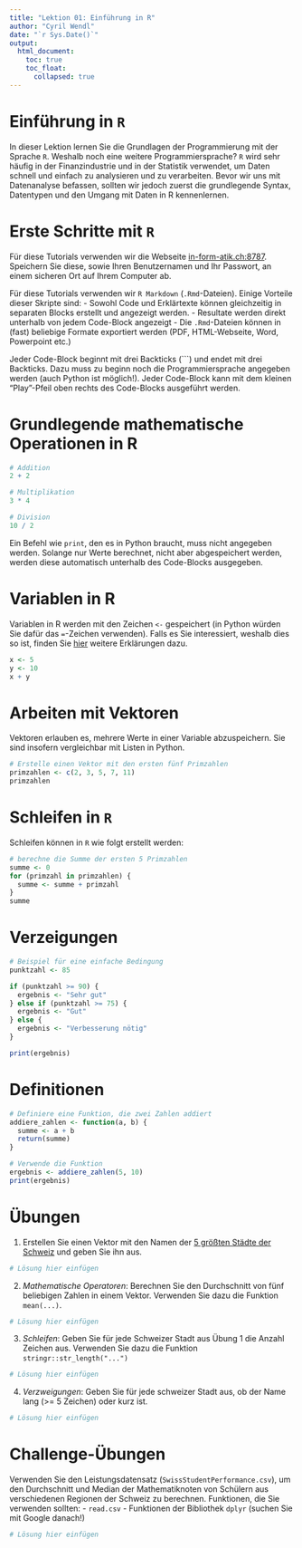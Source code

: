 ```yaml
---
title: "Lektion 01: Einführung in R"
author: "Cyril Wendl"
date: "`r Sys.Date()`"
output:
  html_document:
    toc: true
    toc_float:
      collapsed: true
---
```


# Einführung in `R`

In dieser Lektion lernen Sie die Grundlagen der Programmierung mit der Sprache `R`. Weshalb noch eine weitere Programmiersprache? `R` wird sehr häufig in der Finanzindustrie und in der Statistik verwendet, um Daten schnell und einfach zu analysieren und zu verarbeiten. Bevor wir uns mit Datenanalyse befassen, sollten wir jedoch zuerst die  grundlegende Syntax, Datentypen und den Umgang mit Daten in R kennenlernen.

# Erste Schritte mit `R`

Für diese Tutorials verwenden wir die Webseite [in-form-atik.ch:8787](in-form-atik.ch:8787). Speichern Sie diese, sowie Ihren Benutzernamen und Ihr Passwort, an einem sicheren Ort auf Ihrem Computer ab.

Für diese Tutorials verwenden wir `R Markdown` (`.Rmd`-Dateien). Einige Vorteile dieser Skripte sind:
- Sowohl Code und Erklärtexte können gleichzeitig in separaten Blocks erstellt und angezeigt werden.
- Resultate werden direkt unterhalb von jedem Code-Block angezeigt
- Die `.Rmd`-Dateien können in (fast) beliebige Formate exportiert werden (PDF, HTML-Webseite, Word, Powerpoint etc.)

Jeder Code-Block beginnt mit drei Backticks (```) und endet mit drei Backticks. Dazu muss zu beginn noch die Programmiersprache angegeben werden (auch Python ist möglich!). Jeder Code-Block kann mit dem kleinen "Play"-Pfeil oben rechts des Code-Blocks ausgeführt werden.

# Grundlegende mathematische Operationen in R
```r
# Addition
2 + 2

# Multiplikation
3 * 4

# Division
10 / 2
```

Ein Befehl wie `print`, den es in Python braucht, muss nicht angegeben werden. Solange nur Werte berechnet, nicht aber abgespeichert werden, werden diese automatisch unterhalb des Code-Blocks ausgegeben.

# Variablen in R

Variablen in R werden mit den Zeichen `<-` gespeichert (in Python würden Sie dafür das `=`-Zeichen verwenden). Falls es Sie interessiert, weshalb dies so ist, finden Sie [hier](https://graebnerc.github.io/RforSocioEcon/basics.html#es:befehle) weitere Erklärungen dazu.

```r
x <- 5
y <- 10
x + y
```

# Arbeiten mit Vektoren

Vektoren erlauben es, mehrere Werte in einer Variable abzuspeichern. Sie sind insofern vergleichbar mit Listen in Python.

```r
# Erstelle einen Vektor mit den ersten fünf Primzahlen
primzahlen <- c(2, 3, 5, 7, 11)
primzahlen
```


# Schleifen in `R`
Schleifen können in `R` wie folgt erstellt werden:

```r
# berechne die Summe der ersten 5 Primzahlen
summe <- 0
for (primzahl in primzahlen) {
  summe <- summe + primzahl
}
summe
```

# Verzeigungen

```r
# Beispiel für eine einfache Bedingung
punktzahl <- 85

if (punktzahl >= 90) {
  ergebnis <- "Sehr gut"
} else if (punktzahl >= 75) {
  ergebnis <- "Gut"
} else {
  ergebnis <- "Verbesserung nötig"
}

print(ergebnis)
```

# Definitionen

```r
# Definiere eine Funktion, die zwei Zahlen addiert
addiere_zahlen <- function(a, b) {
  summe <- a + b
  return(summe)
}

# Verwende die Funktion
ergebnis <- addiere_zahlen(5, 10)
print(ergebnis)
```


# Übungen
1. Erstellen Sie einen Vektor mit den Namen der [5 größten Städte der Schweiz](https://de.wikipedia.org/wiki/Liste_der_Städte_in_der_Schweiz) und geben Sie ihn aus.

```r
# Lösung hier einfügen
```

2. *Mathematische Operatoren*: Berechnen Sie den Durchschnitt von fünf beliebigen Zahlen in einem Vektor. Verwenden Sie dazu die Funktion `mean(...)`.

```r
# Lösung hier einfügen
```

3. *Schleifen*: Geben Sie für jede Schweizer Stadt aus Übung 1 die Anzahl Zeichen aus. Verwenden Sie dazu die Funktion `stringr::str_length("...")`
```r
# Lösung hier einfügen
```

4. *Verzweigungen*: Geben Sie für jede schweizer Stadt aus, ob der Name lang (>= 5 Zeichen) oder kurz ist.
```r
# Lösung hier einfügen
```

# Challenge-Übungen
Verwenden Sie den Leistungsdatensatz (`SwissStudentPerformance.csv`), um den Durchschnitt und Median der Mathematiknoten von Schülern aus verschiedenen Regionen der Schweiz zu berechnen. Funktionen, die Sie verwenden sollten:
- `read.csv`
- Funktionen der Bibliothek `dplyr` (suchen Sie mit Google danach!)
```r
# Lösung hier einfügen
```
